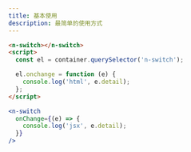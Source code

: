 ```yaml
---
title: 基本使用
description: 最简单的使用方式
---
```


```html
<n-switch></n-switch>
<script>
  const el = container.querySelector('n-switch');

  el.onchange = function (e) {
    console.log('html', e.detail);
  };
</script>
```

```jsx
<n-switch
  onChange={(e) => {
    console.log('jsx', e.detail);
  }}
/>
```
